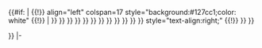 <includeonly>
{{#if: {{{section|}}}|
{{!}} align="left" colspan=17 style="background:#127cc1;color: white" {{!}} '''{{{section}}}'''
|
{{{delim|{{!}}}}} {{{model|}}}
{{{delim|{{!}}}}} {{{sspec|}}}
{{{delim|{{!}}}}} {{{threads|}}}
{{{delim|{{!}}}}} {{{freq|}}}
{{{delim|{{!}}}}} {{{turbo|}}}
{{{delim|{{!}}}}} {{{l2|}}}
{{{delim|{{!}}}}} {{{l3|}}}
{{{delim|{{!}}}}} {{{gfxmodel|}}}
{{{delim|{{!}}}}} {{{gfxclock|}}}
{{{delim|{{!}}}}} {{{tdp|}}}
{{{delim|{{!}}}}} {{{mem|}}}
<!-- not known to date, so no reason to waste space for it
{{{delim|{{!}}}}} {{{iobus|}}}
{{{delim|{{!}}}}} {{{sock|}}}
{{{delim|{{!}}}}} {{{uncore|}}}
{{{delim|{{!}}}}} {{{volt|}}}
-->
{{{delim|{{!}}}}} style="text-align:right;" {{!}} {{{date|}}}
{{{delim|{{!}}}}} {{{part|}}}
{{{delim|{{!}}}}} {{{price|}}}

<!-- enable when needed by moving above this line
{{{delim|{{!}}}}} {{{mult|}}}
-->
}}
|-</includeonly><noinclude>{{documentation|content=
This template is supposed to be used as a parameter to [[Template:cpulist]], for example:
 <nowiki>
 {{cpulist|icelake|head}}
{{cpulist|icelake|icelake|model=Core i5-1035G1|ark=196603|cores=4|l3=6|threads=8|mult=10|turbo=23/?/26/26|gfxmodel=UHD Graphics (G1)|gfxclock=300–1050|tdp=15|date=August 2019|price=$297|sspec1=SRGKG|sspec2=SRGKL|step1=D1|step2=D1|sock=1526|part1=FJ8068904368700|part2=FJ8068904312402}}
 {{end}}
 </nowiki>
}}</noinclude>